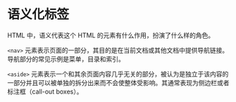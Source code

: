 # 语义化标签

HTML 中，语义代表这个 HTML 的元素有什么作用，扮演了什么样的角色。

`<nav>` 元素表示页面的一部分，其目的是在当前文档或其他文档中提供导航链接。导航部分的常见示例是菜单，目录和索引。

`<aside>` 元素表示一个和其余页面内容几乎无关的部分，被认为是独立于该内容的一部分并且可以被单独的拆分出来而不会使整体受影响。其通常表现为侧边栏或者标注框（call-out boxes）。